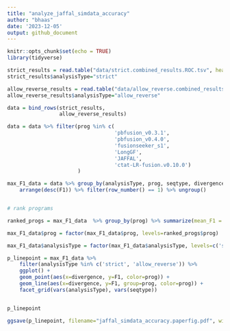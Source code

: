 ```yaml
---
title: "analyze_jaffal_simdata_accuracy"
author: "bhaas"
date: '2023-12-05'
output: github_document
---
```


```r
knitr::opts_chunk$set(echo = TRUE)
library(tidyverse)
```



```r

strict_results = read.table("data/strict.combined_results.ROC.tsv", header=T, sep="\t", stringsAsFactors = F)
strict_results$analysisType="strict"

allow_reverse_results = read.table("data/allow_reverse.combined_results.ROC.tsv", header=T, sep="\t", stringsAsFactors = F)
allow_reverse_results$analysisType="allow_reverse"


```

```r

data = bind_rows(strict_results,
                 allow_reverse_results)


```





```r

data = data %>% filter(prog %in% c(
                                   'pbfusion_v0.3.1',
                                   'pbfusion_v0.4.0',
                                   'fusionseeker_s1',
                                   'LongGF',
                                   'JAFFAL',
                                   'ctat-LR-fusion.v0.10.0')
                       )


```


```r

max_F1_data = data %>% group_by(analysisType, prog, seqtype, divergence) %>% 
    arrange(desc(F1)) %>% filter(row_number() == 1) %>% ungroup()


# rank programs 

ranked_progs = max_F1_data  %>% group_by(prog) %>% summarize(mean_F1 = mean(F1)) %>% arrange(desc(mean_F1))

max_F1_data$prog = factor(max_F1_data$prog, levels=ranked_progs$prog)

max_F1_data$analysisType = factor(max_F1_data$analysisType, levels=c('strict', 'allow_reverse'))


```


```r

p_linepoint = max_F1_data %>% 
    filter(analysisType %in% c('strict', 'allow_reverse')) %>%
    ggplot() + 
    geom_point(aes(x=divergence, y=F1, color=prog)) +
    geom_line(aes(x=divergence, y=F1, group=prog, color=prog)) +
    facet_grid(vars(analysisType), vars(seqtype))


p_linepoint

```



```r

ggsave(p_linepoint, filename="jaffal_simdata_accuracy.paperfig.pdf", width=8, height=7)

```







